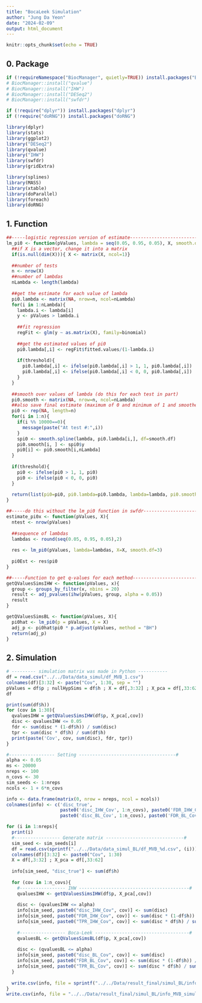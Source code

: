 ```yaml
---
title: "BocaLeek Simulation"
author: "Jung Da Yeon"
date: "2024-02-09"
output: html_document
---
```


```r
knitr::opts_chunk$set(echo = TRUE)
```


## 0. Package

```r
if (!requireNamespace("BiocManager", quietly=TRUE)) install.packages("BiocManager")
# BiocManager::install("qvalue")
# BiocManager::install("IHW")
# BiocManager::install("DESeq2")
# BiocManager::install("swfdr")

if (!require("dplyr")) install.packages("dplyr")
if (!require("doRNG")) install.packages("doRNG")

library(dplyr)
library(stats)
library(ggplot2)
library("DESeq2")
library(qvalue)
library("IHW")
library(swfdr) 
library(gridExtra)

library(splines)
library(MASS)
library(xtable)
library(doParallel) 
library(foreach) 
library(doRNG)
```



## 1. Function

```r
##-----logistic regression version of estimate----------------------------------
lm_pi0 <- function(pValues, lambda = seq(0.05, 0.95, 0.05), X, smooth.df=3, threshold=TRUE){
  ##if X is a vector, change it into a matrix
  if(is.null(dim(X))){ X <- matrix(X, ncol=1)}
  
  ##number of tests
  n <- nrow(X)
  ##number of lambdas
  nLambda <- length(lambda)
  
  ##get the estimate for each value of lambda 
  pi0.lambda <- matrix(NA, nrow=n, ncol=nLambda)
  for(i in 1:nLambda){
    lambda.i <- lambda[i]
    y <- pValues > lambda.i
    
    ##fit regression
    regFit <- glm(y ~ as.matrix(X), family=binomial)
    
    ##get the estimated values of pi0
    pi0.lambda[,i] <- regFit$fitted.values/(1-lambda.i)
    
    if(threshold){
      pi0.lambda[,i] <- ifelse(pi0.lambda[,i] > 1, 1, pi0.lambda[,i])
      pi0.lambda[,i] <- ifelse(pi0.lambda[,i] < 0, 0, pi0.lambda[,i])
    }
  }
  
  ##smooth over values of lambda (do this for each test in part)
  pi0.smooth <- matrix(NA, nrow=n, ncol=nLambda)
  ##also save final estimate (maximum of 0 and minimum of 1 and smoothed value at largest lambda)
  pi0 <- rep(NA, length=n)
  for(i in 1:n){
    if(i %% 10000==0){
      message(paste("At test #:",i))
    }
    spi0 <- smooth.spline(lambda, pi0.lambda[i,], df=smooth.df)
    pi0.smooth[i, ] <- spi0$y
    pi0[i] <- pi0.smooth[i,nLambda]
  }
  
  if(threshold){ 
    pi0 <- ifelse(pi0 > 1, 1, pi0)
    pi0 <- ifelse(pi0 < 0, 0, pi0)
  }
  
  return(list(pi0=pi0, pi0.lambda=pi0.lambda, lambda=lambda, pi0.smooth=pi0.smooth))
}

##-----do this without the lm_pi0 function in swfdr-----------------------------
estimate_pi0x <- function(pValues, X){
  ntest <- nrow(pValues)
  
  ##sequence of lambdas
  lambdas <- round(seq(0.05, 0.95, 0.05),2)
  
  res <- lm_pi0(pValues, lambda=lambdas, X=X, smooth.df=3)
  
  pi0Est <- res$pi0
}

##-----Function to get q-values for each method---------------------------------
getQValuesSimsIHW <- function(pValues, x){
  group <- groups_by_filter(x, nbins = 20)
  result <- adj_pvalues(ihw(pValues, group, alpha = 0.05))
  result
}

getQValuesSimsBL <- function(pValues, X){
  pi0hat <- lm_pi0(p = pValues, X = X)
  adj_p <- pi0hat$pi0 * p.adjust(pValues, method = "BH")
  return(adj_p)
}

```


## 2. Simulation

```r
# --------- simulation matrix was made in Python -----------
df = read.csv("../../Data/data_simul/df_MVB_1.csv")
colnames(df)[3:32] <- paste("Cov", 1:30, sep = "")
pValues = df$p ; nullHypSims = df$h ; X = df[,3:32] ; X_pca = df[,33:62]
df
```


```r
print(sum(df$h))
for (cov in 1:30){
  qvaluesIHW = getQValuesSimsIHW(df$p, X_pca[,cov])
  disc <- qvaluesIHW <= 0.05
  fdr <- sum(disc * (1-df$h)) / sum(disc)
  tpr <- sum(disc * df$h) / sum(df$h)
  print(paste('Cov', cov, sum(disc), fdr, tpr))
}
```


```r
#----------------- Setting ------------------------------------#
alpha <- 0.05
ms <- 20000
nreps <- 100
n_covs <- 30
sim_seeds <- 1:nreps
ncols <- 1 + 6*n_covs

info <- data.frame(matrix(0, nrow = nreps, ncol = ncols))
colnames(info) <- c('disc_true',
                    paste0('disc_IHW_Cov', 1:n_covs), paste0('FDR_IHW_Cov', 1:n_covs), paste0('TPR_IHW_Cov', 1:n_covs), 
                    paste0('disc_BL_Cov', 1:n_covs), paste0('FDR_BL_Cov', 1:n_covs), paste0('TPR_BL_Cov', 1:n_covs))

for (i in 1:nreps){
  print(i)
  #----------------- Generate matrix -----------------------------#
  sim_seed <- sim_seeds[i]
  df = read.csv(sprintf("../../Data/data_simul_BL/df_MVB_%d.csv", (i)))
  colnames(df)[3:32] <- paste0("Cov", 1:30)
  X = df[,3:32] ; X_pca = df[,33:62]
  
  info[sim_seed, "disc_true"] <- sum(df$h)
  
  for (cov in 1:n_covs){
    #----------------- IHW -----------------------------------------#
    qvaluesIHW <- getQValuesSimsIHW(df$p, X_pca[,cov])
    
    disc <- (qvaluesIHW <= alpha)
    info[sim_seed, paste0("disc_IHW_Cov", cov)] <- sum(disc)
    info[sim_seed, paste0("FDR_IHW_Cov", cov)] <- sum(disc * (1-df$h)) / sum(disc)
    info[sim_seed, paste0("TPR_IHW_Cov", cov)] <- sum(disc * df$h) / sum(df$h)
    
    #----------------- Boca-Leek -----------------------------------#
    qvaluesBL <- getQValuesSimsBL(df$p, X_pca[,cov])
    
    disc <- (qvaluesBL <= alpha)
    info[sim_seed, paste0("disc_BL_Cov", cov)] <- sum(disc)
    info[sim_seed, paste0("FDR_BL_Cov", cov)] <- sum(disc * (1-df$h)) / sum(disc)
    info[sim_seed, paste0("TPR_BL_Cov", cov)] <- sum(disc * df$h) / sum(df$h)
  }
  
  write.csv(info, file = sprintf("../../Data/result_final/simul_BL/info_MVB_simul%d.csv", i), row.names = FALSE)
}
write.csv(info, file = "../../Data/result_final/simul_BL/info_MVB_simul100.csv", row.names = FALSE)
```


